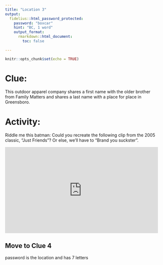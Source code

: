 ```yaml
---
title: "Location 3"
output:
  fidelius::html_password_protected:
    password: "boxcar"
    hint: "BC, 1 word"
    output_format: 
      rmarkdown::html_document:
        toc: false
      
---
```


```r
knitr::opts_chunk$set(echo = TRUE)
```


# Clue:
This outdoor apparel company shares a first name with the older brother from Family Matters and shares a last name with a place for place in Greensboro.


# Activity: 
Riddle me this batman: Could you recreate the following clip from the 2005 classic, "Just Friends"? Or else, we'll have to "Brand you suckster".


<div style="position: relative; width: 100%; padding-bottom: 56.25%;">
<iframe style="position:absolute; width:100%; height:100%;"
src="https://memes.getyarn.io/yarn-clip/56b47158-3daf-42a1-ae38-229848da1c5a/embed?autoplay=false&responsive=true"
frameborder="0"></iframe>
</div>


## Move to Clue 4
password is the location and has 7 letters